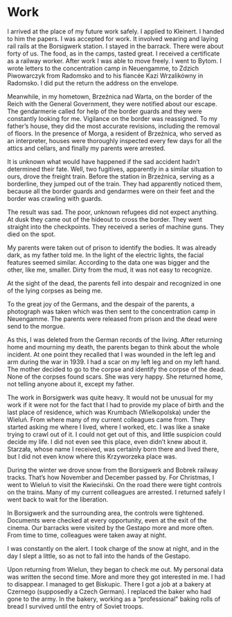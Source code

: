 # Work {#work}

I arrived at the place of my future work safely. I applied to Kleinert. I handed to him the papers. I was accepted for work. It involved wearing and laying rail rails at the Borsigwerk station. I stayed in the barrack. There were about forty of us. The food, as in the camps, tasted great. I received a certificate as a railway worker. After work I was able to move freely. I went to Bytom. I wrote letters to the concentration camp in Neuengamme, to Zdzich Piwowarczyk from Radomsko and to his fiancée Kazi Wrzalikówny in Radomsko. I did put the return the address on the envelope.

Meanwhile, in my hometown, Brzeźnica nad Warta, on the border of the Reich with the General Government, they were notified about our escape. The gendarmerie called for help of the border guards and they were constantly looking for me. Vigilance on the border was reassigned. To my father's house, they did the most accurate revisions, including the removal of floors. In the presence of Morga, a resident of Brzeźnica, who served as an interpreter, houses were thoroughly inspected every few days for all the attics and cellars, and finally my parents were arrested.

It is unknown what would have happened if the sad accident hadn’t determined their fate. Well, two fugitives, apparently in a similar situation to ours, drove the freight train. Before the station in Brzeźnica, serving as a borderline, they jumped out of the train. They had apparently noticed them, because all the border guards and gendarmes were on their feet and the border was crawling with guards.

The result was sad. The poor, unknown refugees did not expect anything. At dusk they came out of the hideout to cross the border. They went straight into the checkpoints. They received a series of machine guns. They died on the spot.

My parents were taken out of prison to identify the bodies. It was already dark, as my father told me. In the light of the electric lights, the facial features seemed similar. According to the data one was bigger and the other, like me, smaller. Dirty from the mud, it was not easy to recognize.

At the sight of the dead, the parents fell into despair and recognized in one of the lying corpses as being me.

To the great joy of the Germans, and the despair of the parents, a photograph was taken which was then sent to the concentration camp in Neuengamme. The parents were released from prison and the dead were send to the morgue.

As this, I was deleted from the German records of the living. After returning home and mourning my death, the parents began to think about the whole incident. At one point they recalled that I was wounded in the left leg and arm during the war in 1939. I had a scar on my left leg and on my left hand. The mother decided to go to the corpse and identify the corpse of the dead. None of the corpses found scars. She was very happy. She returned home, not telling anyone about it, except my father.

The work in Borsigwerk was quite heavy. It would not be unusual for my work if it were not for the fact that I had to provide my place of birth and the last place of residence, which was Krumbach (Wielkopolska) under the Wieluń. From where many of my current colleagues came from. They started asking me where I lived, where I worked, etc. I was like a snake trying to crawl out of it. I could not get out of this, and little suspicion could decide my life. I did not even see this place, even didn’t knew about it. Starzała, whose name I received, was certainly born there and lived there, but I did not even know where this Krzyworzeka place was.

During the winter we drove snow from the Borsigwerk and Bobrek railway tracks. That's how November and December passed by. For Christmas, I went to Wieluń to visit the Kwieciński. On the road there were tight controls on the trains. Many of my current colleagues are arrested. I returned safely I went back to wait for the liberation.

In Borsigwerk and the surrounding area, the controls were tightened. Documents were checked at every opportunity, even at the exit of the cinema. Our barracks were visited by the Gestapo more and more often. From time to time, colleagues were taken away at night.

I was constantly on the alert. I took charge of the snow at night, and in the day I slept a little, so as not to fall into the hands of the Gestapo.

Upon returning from Wielun, they began to check me out. My personal data was written the second time. More and more they got interested in me. I had to disappear. I managed to get Biskupic. There I got a job at a bakery at Czernego (supposedly a Czech German). I replaced the baker who had gone to the army. In the bakery, working as a "professional" baking rolls of bread I survived until the entry of Soviet troops.